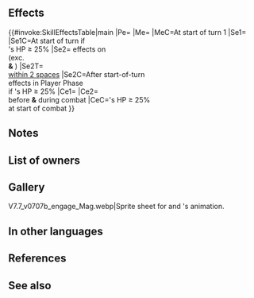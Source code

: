 {{Weapon Infobox
|tagid=SID_豪奢な富書
|intID=3690
|userVersion1=Closed
|userVersion2=Open
|exclusive=1
|weaponType=Green Tome
|cost=400
|might=14
|range=2
|cooldown=-1
|effect=Accelerates Special trigger (cooldown count-1). At the start of turn 1, grants Special cooldown count-2 to unit. At start of turn, if unit's HP ≥ 25%, grants "if unit initiates combat, unit makes a guaranteed follow-up attack" to unit for 1 turn. After start-of-turn skills trigger, if unit's HP ≥ 25%, grants any【Bonus】effects active on unit (including stat bonuses; excluding "unit can move 1 extra space" and【Pathfinder】) to allies within 2 spaces of unit for 1 turn. At start of combat, if unit's HP ≥ 25%, grants Atk/Spd/Def/Res+5 to unit during combat and deals damage = 15% of unit's Res (including when dealing damage with a Special triggered before combat).<br><br>【Bonus】<br>All effects that last "for 1 turn" or "that turn only." Includes bonuses granted by a skill like Rally or Hone and positive status effects (extra movement or effects like Dominance).<br><br>【Pathfinder】<br>When an ally moves through unit's space, that space is counted as 0 spaces moved instead of 1 space. (Unit's space can be freely added to ally's normal movement. Applies only to allies with movement types that allow movement through unit's space.)
|required=Rexcalibur
|properties=random_owner
}}
==Effects==
{{#invoke:SkillEffectsTable|main
|Pe={{Eft|Accelerates Special}}
|Me={{Eft|Reduce Cooldown|2}}
|MeC=At start of turn 1
|Se1={{SEt|Guaranteed Follow-Ups}}
|Se1C=At start of turn if<br>{{Tgt|Unit}}'s HP ≥ 25%
|Se2={{Kp|Bonus}} effects on {{Tgt|Unit}}<br>(exc. {{SEt|Mobility increased}}<br>'''&''' {{SEt|Pathfinder}})
|Se2T={{Tgt|Allies}}<br>[[within 2 spaces]]
|Se2C=After start-of-turn<br>effects in Player Phase<br>if {{Tgt|Unit}}'s HP ≥ 25%
|Ce1={{Eft|Temporary buffs|Atk/Spd/Def/Res|5}}
|Ce2={{Eft|Damage Boost|15% of {{Tgt|Unit}}'s Res}}<br>before '''&''' during combat
|CeC={{Tgt|Unit}}'s HP ≥ 25%<br>at start of combat
}}
==Notes==
{{Start of turn Special modification}}
{{Guaranteed Follow-Ups}}
{{CopyBonus|exclude={{SEt|Mobility increased}} and {{SEt|Pathfinder}}}}
{{Temporary buffs}}
{{DamageBoost}}
==List of owners==
{{Skill Hero List}}
==Gallery==
<gallery>
V7.7_v0707b_engage_Mag.webp|Sprite sheet for {{St|Packleader Tome}} and {{PAGENAME}}'s animation.
</gallery>
==In other languages==
{{OtherLanguages
|japanese=豪奢な富書
|german=Buch des Luxus
|spanishEU=Grimorio de lujo
|spanishLA=Grimorio lujoso
|french=Tome d'opulence
|italian=Tomo del lusso
|chineseTW=奢華的富書
|portuguese=Tomo de luxo
}}
==References==
<references/>
==See also==
{{See also skills|cond=(Description LIKE '%start of turn 1%grants Special cooldown count-2 to unit%' OR Description LIKE '%grants ___【Bonus】%') AND (Exclusive='1' AND Name NOT LIKE '%+')}}
{{Weapons Navbox}}